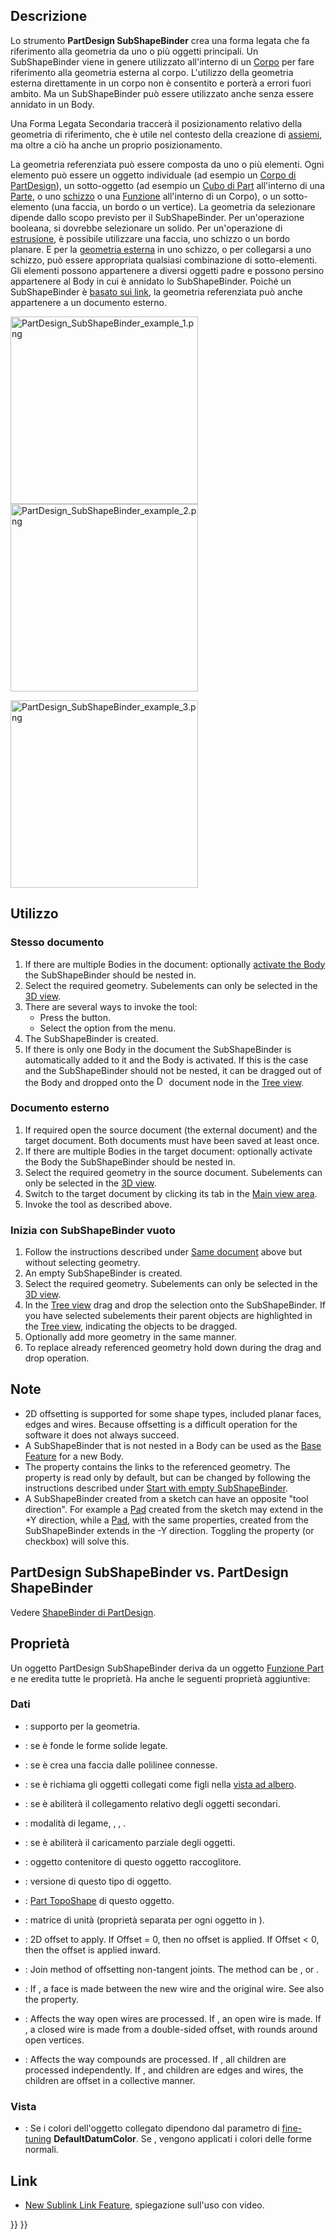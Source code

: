 <languages/>

{{Docnav/it
|[[PartDesign_ShapeBinder/it|Creare una forma legata]]
|[[PartDesign_Clone/it|Creare un clone]]
|[[PartDesign_Workbench/it|PartDesign]]
|IconL=PartDesign_ShapeBinder.svg
|IconR=PartDesign_Clone.svg
|IconC=Workbench_PartDesign.svg
}}

{{GuiCommand/it
|Name=PartDesign SubShapeBinder
|Name/it=Crea un riferimento di forma per i(l) sotto oggetti(o)
|Workbenches=[[PartDesign_Workbench/it|PartDesign]]
|MenuLocation=Part Design → Crea un riferimento di forma per i(l) sotto oggetti(o)
|Version=0.19
|SeeAlso=[[PartDesign_Clone/it|Creare un clone]]
}}

<span id="Description"></span>
==Descrizione==

Lo strumento '''PartDesign SubShapeBinder''' crea una forma legata che fa riferimento alla geometria da uno o più oggetti principali. Un SubShapeBinder viene in genere utilizzato all'interno di un [[PartDesign_Body/it|Corpo]] per fare riferimento alla geometria esterna al corpo. L'utilizzo della geometria esterna direttamente in un corpo non è consentito e porterà a errori fuori ambito. Ma un SubShapeBinder può essere utilizzato anche senza essere annidato in un Body.

Una Forma Legata Secondaria traccerà il posizionamento relativo della geometria di riferimento, che è utile nel contesto della creazione di [[Assembly/it|assiemi]], ma oltre a ciò ha anche un proprio posizionamento.

La geometria referenziata può essere composta da uno o più elementi. Ogni elemento può essere un oggetto individuale (ad esempio un [[PartDesign_Body/it|Corpo di PartDesign]]), un sotto-oggetto (ad esempio un [[Part_Box/it|Cubo di Part]] all'interno di una [[Std_Part/it|Parte]], o uno [[PartDesign_NewSketch/it|schizzo]] o una [[PartDesign_Feature/it|Funzione]] all'interno di un Corpo), o un sotto-elemento (una faccia, un bordo o un vertice). La geometria da selezionare dipende dallo scopo previsto per il SubShapeBinder. Per un'operazione booleana, si dovrebbe selezionare un solido. Per un'operazione di [[PartDesign_Pad/it|estrusione]], è possibile utilizzare una faccia, uno schizzo o un bordo planare. E per la [[Sketcher_External/it|geometria esterna]] in uno schizzo, o per collegarsi a uno schizzo, può essere appropriata qualsiasi combinazione di sotto-elementi. Gli elementi possono appartenere a diversi oggetti padre e possono persino appartenere al Body in cui è annidato lo SubShapeBinder. Poiché un SubShapeBinder è [[Std LinkMake/it|basato sui link]], la geometria referenziata può anche appartenere a un documento esterno.

[[File:PartDesign_SubShapeBinder_example_1.png|x300px]] [[File:PartDesign_SubShapeBinder_example_2.png|x300px]]
{{Caption|A sinistra: due solidi creati in due [[PartDesign_Body/it|Corpi]] separati.<br>
A destra: due SubShapeBinders estratti dal primo corpo, importati nel secondo corpo e spostati in una posizione diversa.}}

[[File:PartDesign_SubShapeBinder_example_3.png|x300px]]
{{Caption|I due SubShapeBinders vengono utilizzati per creare un [[PartDesign_Boolean/it|Taglio booleano]] e un [[PartDesign_Pad/it|Pad]], con il secondo Corpo.}}

<span id="Usage"></span>
==Utilizzo==

<span id="Same_document"></span>
=== Stesso documento ===

# If there are multiple Bodies in the document: optionally [[PartDesign_Body#Active_status|activate the Body]] the SubShapeBinder should be nested in.
# Select the required geometry. Subelements can only be selected in the [[3D_view|3D view]].
# There are several ways to invoke the tool:
#* Press the {{Button|[[Image:PartDesign_SubShapeBinder.svg|16px]] [[PartDesign_SubShapeBinder|PartDesign SubShapeBinder]]}} button.
#* Select the {{MenuCommand|Part Design → [[Image:PartDesign_SubShapeBinder.svg|16px]] Create a sub-object(s) shape binder}} option from the menu.
# The SubShapeBinder is created.
# If there is only one Body in the document the SubShapeBinder is automatically added to it and the Body is activated. If this is the case and the SubShapeBinder should not be nested, it can be dragged out of the Body and dropped onto the [[Image:Document.svg|16px]] document node in the [[Tree_view|Tree view]].

<span id="External_document"></span>
=== Documento esterno ===

# If required open the source document (the external document) and the target document. Both documents must have been saved at least once.
# If there are multiple Bodies in the target document: optionally activate the Body the SubShapeBinder should be nested in.
# Select the required geometry in the source document. Subelements can only be selected in the [[3D_view|3D view]].
# Switch to the target document by clicking its tab in the [[Main_view_area|Main view area]].
# Invoke the tool as described above.

<span id="Start_with_empty_SubShapeBinder"></span>
=== Inizia con SubShapeBinder vuoto ===

# Follow the instructions described under [[#Same_document|Same document]] above but without selecting geometry.
# An empty SubShapeBinder is created.
# Select the required geometry. Subelements can only be selected in the [[3D_view|3D view]].
# In the [[Tree_view|Tree view]] drag and drop the selection onto the SubShapeBinder. If you have selected subelements their parent objects are highlighted in the [[Tree_view|Tree view]], indicating the objects to be dragged.
# Optionally add more geometry in the same manner.
# To replace already referenced geometry hold down {{KEY|Ctrl}} during the drag and drop operation.

<span id="Notes"></span>
== Note ==

* 2D offsetting is supported for some shape types, included planar faces, edges and wires. Because offsetting is a difficult operation for the software it does not always succeed.
* A SubShapeBinder that is not nested in a Body can be used as the [[PartDesign_Body#Base_Feature|Base Feature]] for a new Body.
* The {{PropertyData|Support}} property contains the links to the referenced geometry. The property is read only by default, but can be changed by following the instructions described under [[#Start_with_empty_SubShapeBinder|Start with empty SubShapeBinder]].
* A SubShapeBinder created from a sketch can have an opposite "tool direction". For example a [[PartDesign_Pad|Pad]] created from the sketch may extend in the +Y direction, while a [[PartDesign_Pad|Pad]], with the same properties, created from the SubShapeBinder extends in the -Y direction. Toggling the {{PropertyData|Reversed}} property (or checkbox) will solve this.

== PartDesign SubShapeBinder vs. PartDesign ShapeBinder ==

Vedere [[PartDesign_ShapeBinder/it#PartDesign_SubShapeBinder_vs._PartDesign_ShapeBinder|ShapeBinder di PartDesign]].

<span id="Properties"></span>
==Proprietà==

Un oggetto PartDesign SubShapeBinder deriva da un oggetto [[Part_Feature/it|Funzione Part]] e ne eredita tutte le proprietà. Ha anche le seguenti proprietà aggiuntive:

<span id="Data"></span>
===Dati===

{{TitleProperty|Base}}

<div class="mw-translate-fuzzy">
* {{PropertyData|Support|XLinkSubList|hidden}}: supporto per la geometria.
* {{PropertyData|Fuse|Bool}}: se è {{TRUE}} fonde le forme solide legate.
* {{PropertyData|Make Face|Bool}}: se è {{TRUE}} crea una faccia dalle polilinee connesse.
* {{PropertyData|Claim Children|PropertyBool}}: se è {{TRUE}} richiama gli oggetti collegati come figli nella [[tree_view/it|vista ad albero]].
* {{PropertyData|Relative|Bool}}: se è {{TRUE}} abiliterà il collegamento relativo degli oggetti secondari.
* {{PropertyData|Bind Mode|Enumeration}}: modalità di legame, {{value|Synchronized}}, {{Value|Frozen}}, {{Value|Detached}}.
* {{PropertyData|Partial Load|Bool}}: se è {{TRUE}} abiliterà il caricamento parziale degli oggetti.
* {{PropertyData|Context|XLink|hidden}}: oggetto contenitore di questo oggetto raccoglitore.
* {{PropertyData|_Version|Integer|hidden}}: versione di questo tipo di oggetto.
* {{PropertyData|Shape|PartShape|hidden}}: [[Part_TopoShape|Part TopoShape]] di questo oggetto.
</div>

{{TitleProperty|Cache}}

* {{PropertyData|Cache_*|Matrix|hidden}}: matrice di unità (proprietà separata per ogni oggetto in {{PropertyData|Support}}).

{{TitleProperty|Offsetting}}

* {{PropertyData|Offset}}: 2D offset to apply. If Offset = 0, then no offset is applied. If Offset < 0, then the offset is applied inward.
* {{PropertyData|Offset Join Type}}: Join method of offsetting non-tangent joints. The method can be {{Value|Arcs}}, {{Value|Tangent}} or {{Value|Intersection}}.
* {{PropertyData|Offset Fill|Bool}}: If {{TRUE}}, a face is made between the new wire and the original wire. See also the {{PropertyData|Make Face}} property.
* {{PropertyData|Offset Open Result|Bool}}: Affects the way open wires are processed. If {{FALSE}}, an open wire is made. If {{TRUE}}, a closed wire is made from a double-sided offset, with rounds around open vertices.
* {{PropertyData|Offset Intersection|Bool}}: Affects the way compounds are processed. If {{FALSE}}, all children are processed independently. If {{TRUE}}, and children are edges and wires, the children are offset in a collective manner.

<span id="View"></span>
=== Vista ===

{{TitleProperty|Base}}

* {{PropertyView|Use Binder Style|Bool}}: Se {{TRUE}} i colori dell'oggetto collegato dipendono dal parametro di [[Fine-tuning/it#PartDesign_Workbench|fine-tuning]] '''DefaultDatumColor'''. Se {{FALSE}}, vengono applicati i colori delle forme normali.

<span id="Links"></span>
==Link==

* [https://forum.freecadweb.org/viewtopic.php?t=41450 New Sublink Link Feature], spiegazione sull'uso con video.


{{Docnav/it
|[[PartDesign_ShapeBinder/it|Creare una forma legata]]
|[[PartDesign_Clone/it|Creare un clone]]
|[[PartDesign_Workbench/it|PartDesign]]
|IconL=PartDesign_ShapeBinder.svg
|IconR=PartDesign_Clone.svg
|IconC=Workbench_PartDesign.svg
}}

{{PartDesign_Tools_navi{{#translation:}}}}
{{Userdocnavi{{#translation:}}}}